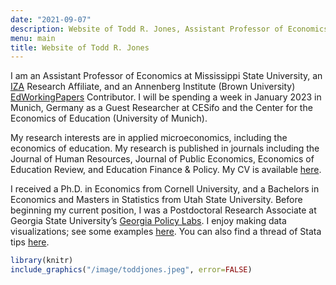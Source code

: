 ```yaml
---
date: "2021-09-07"
description: Website of Todd R. Jones, Assistant Professor of Economics at Mississippi State University. 
menu: main
title: Website of Todd R. Jones
---
```


I am an Assistant Professor of Economics at Mississippi State University, an [IZA](https://www.iza.org/) Research Affiliate, and an Annenberg Institute (Brown University) [EdWorkingPapers](https://edworkingpapers.com/) Contributor. I will be spending a week in January 2023 in Munich, Germany as a Guest Researcher at CESifo and the Center for the Economics of Education (University of Munich).

My research interests are in applied microeconomics, including the economics of education. My research is published in journals including the Journal of Human Resources, Journal of Public Economics, Economics of Education Review, and Education Finance & Policy. My CV is available [here](/cv/TJonesCV.pdf).

I received a Ph.D. in Economics from Cornell University, and a Bachelors in Economics and Masters in Statistics from Utah State University. Before beginning my current position, I was a Postdoctoral Research Associate at Georgia State University's [Georgia Policy Labs](https://gpl.gsu.edu/). I enjoy making data visualizations; see some examples [here](/dataviz/). You can also find a thread of Stata tips [here](https://twitter.com/toddrjones/status/1560330744089546752).

```r
library(knitr)
include_graphics("/image/toddjones.jpeg", error=FALSE)
```
